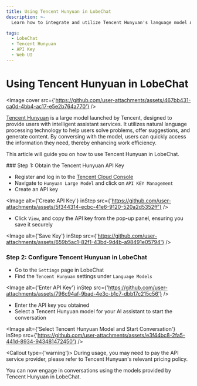 ```yaml
---
title: Using Tencent Hunyuan in LobeChat
description: >-
  Learn how to integrate and utilize Tencent Hunyuan's language model APIs in LobeChat.

tags:
  - LobeChat
  - Tencent Hunyuan
  - API Key
  - Web UI
---
```


# Using Tencent Hunyuan in LobeChat

<Image cover src={'https://github.com/user-attachments/assets/467bb431-ca0d-4bb4-ac17-e5e2b764a770'} />

[Tencent Hunyuan](https://hunyuan.tencent.com/) is a large model launched by Tencent, designed to provide users with intelligent assistant services. It utilizes natural language processing technology to help users solve problems, offer suggestions, and generate content. By conversing with the model, users can quickly access the information they need, thereby enhancing work efficiency.

This article will guide you on how to use Tencent Hunyuan in LobeChat.

<Steps>
  ### Step 1: Obtain the Tencent Hunyuan API Key

  - Register and log in to the [Tencent Cloud Console](https://console.cloud.tencent.com/hunyuan/api-key)
  - Navigate to `Hunyuan Large Model` and click on `API KEY Management`
  - Create an API key

  <Image alt={'Create API Key'} inStep src={'https://github.com/user-attachments/assets/5f344314-ecbc-41e6-9120-520a2d5352ff'} />

  - Click `View`, and copy the API key from the pop-up panel, ensuring you save it securely

  <Image alt={'Save Key'} inStep src={'https://github.com/user-attachments/assets/659b5ac1-82f1-43bd-9d4b-a98491e05794'} />

  ### Step 2: Configure Tencent Hunyuan in LobeChat

  - Go to the `Settings` page in LobeChat
  - Find the `Tencent Hunyuan` settings under `Language Models`

  <Image alt={'Enter API Key'} inStep src={'https://github.com/user-attachments/assets/796c94af-9bad-4e3c-b1c7-dbb17c215c56'} />

  - Enter the API key you obtained
  - Select a Tencent Hunyuan model for your AI assistant to start the conversation

  <Image alt={'Select Tencent Hunyuan Model and Start Conversation'} inStep src={'https://github.com/user-attachments/assets/e3f44bc8-2fa5-441d-8934-943481472450'} />

  <Callout type={'warning'}>
    During usage, you may need to pay the API service provider, please refer to Tencent Hunyuan's
    relevant pricing policy.
  </Callout>
</Steps>

You can now engage in conversations using the models provided by Tencent Hunyuan in LobeChat.
